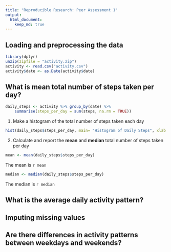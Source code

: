 ```yaml
---
title: "Reproducible Research: Peer Assessment 1"
output: 
  html_document:
    keep_md: true
---
```



## Loading and preprocessing the data
```r
library(dplyr) 
unzip(zipfile = "activity.zip") 
activity <- read.csv("activity.csv")
activity$date <- as.Date(activity$date)
```
## What is mean total number of steps taken per day?
```r
daily_steps <- activity %>% group_by(date) %>%
    summarise(steps_per_day = sum(steps, na.rm = TRUE))

```
1. Make a histogram of the total number of steps taken each day
```r
hist(daily_steps$steps_per_day, main= "Histogram of Daily Steps", xlab = "Daily Steps", breaks = 20)
```

2. Calculate and report the **mean** and **median** total number of steps taken per day
```r
mean <- mean(daily_steps$steps_per_day)
```
The mean is `r mean`
```r
median <- median(daily_steps$steps_per_day)
```
The median is `r median`

## What is the average daily activity pattern?


## Imputing missing values



## Are there differences in activity patterns between weekdays and weekends?
